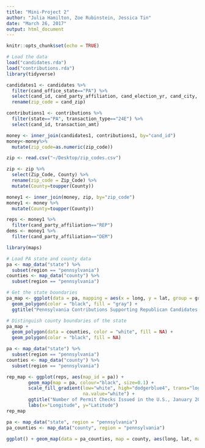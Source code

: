 ```yaml
---
title: "Mini-Project 2"
author: "Julia Hamilton, Zoe Rubinstein, Jessica Tin"
date: "March 26, 2017"
output: html_document
---
```


```r
knitr::opts_chunk$set(echo = TRUE)
```

```r
# Load the data
load("candidates.rda")
load("contributions.rda")
library(tidyverse)
```

```r
candidates1 <- candidates %>%
  filter(cand_office_state=="PA") %>%
  select(cand_id, cand_party_affiliation, cand_election_yr, cand_city, cand_zip) %>%
  rename(zip_code = cand_zip)

contributions1 <- contributions %>%
  filter(state=="PA", transaction_type=="24E") %>%
  select(cand_id, transaction_amt)

money <- inner_join(candidates1, contributions1, by="cand_id")
money<-money%>%
  mutate(zip_code=as.numeric(zip_code))
```

```r
zip <- read.csv("~/Desktop/zip_codes.csv")

zip <- zip %>%
  select(Zip_Code, County) %>%
  rename(zip_code = Zip_Code) %>%
  mutate(County=toupper(County))

money1 <- inner_join(money, zip, by="zip_code")
money1 <- money %>%
  mutate(County=toupper(County))

reps <- money1 %>%
  filter(cand_party_affiliation=="REP")
dems <- money1 %>%
  filter(cand_party_affiliation=="DEM")
```




```r
library(maps)

# Load PA state and county data
pa <- map_data("state") %>%
  subset(region == "pennsylvania")
counties <- map_data("county") %>%
  subset(region == "pennsylvania")

# Get the state boundaries
pa_map <- ggplot(data = pa, mapping = aes(x = long, y = lat, group = group)) +
  geom_polygon(color = "black", fill = "gray") +
  ggtitle("Pennsylvania Contributions Supporting Republican Candidates by County")

# Distinguish county boundaries of the state
pa_map +
  geom_polygon(data = counties, color = "white", fill = NA) +
  geom_polygon(color = "black", fill = NA)
```

```r
pa <- map_data("state") %>%
  subset(region == "pennsylvania")
counties <- map_data("county") %>%
  subset(region == "pennsylvania")

rep_map <- ggplot(reps, aes(map_id = pa)) +
        geom_map(map = pa, colour="black", size=0.1) +
        scale_fill_gradient(low="white", high="dodgerblue4", trans="log10",
                            na.value="white") +
        ggtitle("Number of Permit Checks Issued in the U.S., January 2017") +
        labs(x="Longitude", y="Latitude")
rep_map

```

```r
pa <- map_data("state", region = "pennsylvania")
pa_counties <- map_data("county", region = "pennsylvania")

ggplot() + geom_map(data = pa_counties, map = county, aes(long, lat, map_id = region))


```